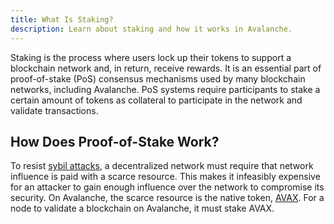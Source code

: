 ```yaml
---
title: What Is Staking?
description: Learn about staking and how it works in Avalanche.
---
```


Staking is the process where users lock up their tokens to support a blockchain network and, in return, receive rewards. It is an essential part of proof-of-stake (PoS) consensus mechanisms used by many blockchain networks, including Avalanche. PoS systems require participants to stake a certain amount of tokens as collateral to participate in the network and validate transactions.

How Does Proof-of-Stake Work?[​](#how-does-proof-of-stake-work "Direct link to heading")
----------------------------------------------------------------------------------------

To resist [sybil attacks](https://support.avalabs.org/en/articles/4064853-what-is-a-sybil-attack), a decentralized network must require that network influence is paid with a scarce resource. This makes it infeasibly expensive for an attacker to gain enough influence over the network to compromise its security. On Avalanche, the scarce resource is the native token, [AVAX](/docs/learn/avax-token). For a node to validate a blockchain on Avalanche, it must stake AVAX.